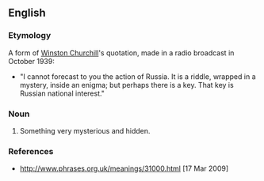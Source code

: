 ==English==

===Etymology===
A form of [[w:Winston Churchill|Winston Churchill]]'s quotation, made in a radio broadcast in October 1939:
*"I cannot forecast to you the action of Russia. It is a riddle, wrapped in a mystery, inside an enigma; but perhaps there is a key. That key is Russian national interest."

===Noun===
{{head|en|noun|head=[[a]] [[riddle]] [[wrap]]ped [[up]] [[in]] [[an]] [[enigma]]}}

# {{context|idiomatic|lang=en}} Something very mysterious and hidden.

===References===
* http://www.phrases.org.uk/meanings/31000.html [17 Mar 2009]